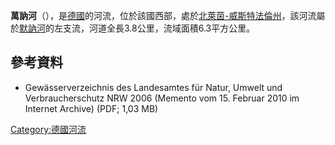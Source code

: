 {{Onesource|time=2020-08-14T04:18:55+00:00}}
{{Coord|51|28|50.26|N|8|13|21.33|E|display=title}}

'''萬訥河'''（{{lang-de|Wanne}}），是[[德國|德國]]的河流，位於該國西部，處於[[北萊茵-威斯特法倫州|北萊茵-威斯特法倫州]]，該河流屬於[[默訥河|默訥河]]的左支流，河道全長3.8公里，流域面積6.3平方公里。

==參考資料==
* Gewässerverzeichnis des Landesamtes für Natur, Umwelt und Verbraucherschutz NRW 2006 (Memento vom 15. Februar 2010 im Internet Archive) (PDF; 1,03 MB)

{{Germany-geo-stub}}
[[Category:德國河流|Category:德國河流]]